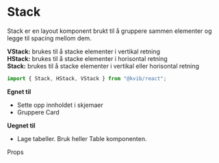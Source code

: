 
<Meta of={StackStories} />

# Stack

Stack er en layout komponent brukt til å gruppere sammen elementer og legge til spacing mellom dem.

**VStack:** brukes til å stacke elementer i vertikal retning\
**HStack:** brukes til å stacke elementer i horisontal retning\
**Stack:** brukes til å stacke elementer i vertikal eller horisontal retning

```jsx
import { Stack, HStack, VStack } from "@kvib/react";
```
<DocsContainer>

**Egnet til**

- Sette opp innholdet i skjemaer
- Gruppere Card

**Uegnet til**

- Lage tabeller. Bruk heller Table komponenten.

</DocsContainer>

<Feedback component="Stack" />

<DocsHeading>Props</DocsHeading>

<Canvas of={StackStories.Stack}/>
<Controls of={StackStories.Stack}/>

